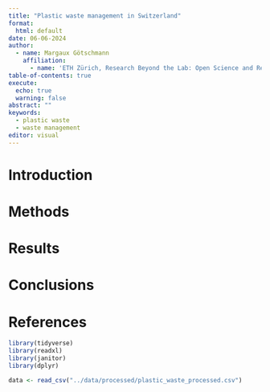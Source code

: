 ```yaml
---
title: "Plastic waste management in Switzerland"
format:
  html: default
date: 06-06-2024
author:
  - name: Margaux Götschmann
    affiliation:
      - name: 'ETH Zürich, Research Beyond the Lab: Open Science and Research Methods for a Global Engineer'
table-of-contents: true
execute: 
  echo: true
  warning: false
abstract: ""
keywords:
  - plastic waste
  - waste management
editor: visual
---
```


# Introduction

# Methods

# Results

# Conclusions

# References


```r
library(tidyverse)
library(readxl)
library(janitor)
library(dplyr)

data <- read_csv("../data/processed/plastic_waste_processed.csv")
```

